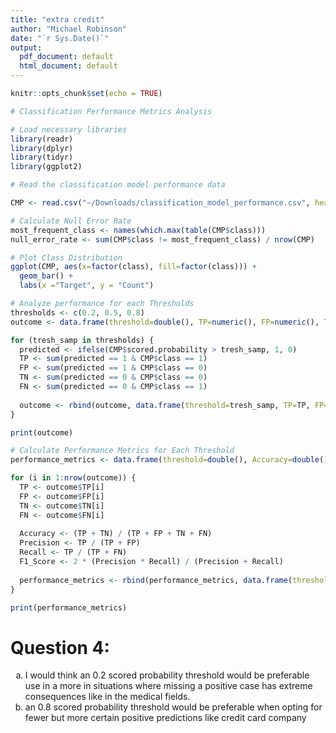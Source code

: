```yaml
---
title: "extra credit"
author: "Michael Robinson"
date: "`r Sys.Date()`"
output:
  pdf_document: default
  html_document: default
---
```


```r
knitr::opts_chunk$set(echo = TRUE)
```

```r
# Classification Performance Metrics Analysis

# Load necessary libraries
library(readr)
library(dplyr)
library(tidyr)
library(ggplot2)

# Read the classification model performance data

CMP <- read.csv("~/Downloads/classification_model_performance.csv", header = TRUE, stringsAsFactors = FALSE)

# Calculate Null Error Rate
most_frequent_class <- names(which.max(table(CMP$class))) 
null_error_rate <- sum(CMP$class != most_frequent_class) / nrow(CMP) 

# Plot Class Distribution
ggplot(CMP, aes(x=factor(class), fill=factor(class))) + 
  geom_bar() +
  labs(x ="Target", y = "Count")

# Analyze performance for each Thresholds
thresholds <- c(0.2, 0.5, 0.8)
outcome <- data.frame(threshold=double(), TP=numeric(), FP=numeric(), TN=numeric(), FN=numeric())

for (tresh_samp in thresholds) {
  predicted <- ifelse(CMP$scored.probability > tresh_samp, 1, 0)
  TP <- sum(predicted == 1 & CMP$class == 1)
  FP <- sum(predicted == 1 & CMP$class == 0)
  TN <- sum(predicted == 0 & CMP$class == 0)
  FN <- sum(predicted == 0 & CMP$class == 1)
  
  outcome <- rbind(outcome, data.frame(threshold=tresh_samp, TP=TP, FP=FP, TN=TN, FN=FN))
}

print(outcome)

# Calculate Performance Metrics for Each Threshold
performance_metrics <- data.frame(threshold=double(), Accuracy=double(), Precision=double(), Recall=double(), F1_Score=double())

for (i in 1:nrow(outcome)) {
  TP <- outcome$TP[i]
  FP <- outcome$FP[i]
  TN <- outcome$TN[i]
  FN <- outcome$FN[i]
  
  Accuracy <- (TP + TN) / (TP + FP + TN + FN)
  Precision <- TP / (TP + FP)
  Recall <- TP / (TP + FN)
  F1_Score <- 2 * (Precision * Recall) / (Precision + Recall)
  
  performance_metrics <- rbind(performance_metrics, data.frame(threshold=outcome$threshold[i], Accuracy=Accuracy, Precision=Precision, Recall=Recall, F1_Score=F1_Score))
}

print(performance_metrics)

```
# Question 4: 
(a) I would think an 0.2 scored probability threshold would be preferable use in a more in situations where missing a positive case has extreme consequences like in the medical fields.
(b) an 0.8 scored probability threshold would be preferable when opting for fewer but more certain positive predictions like credit card company


